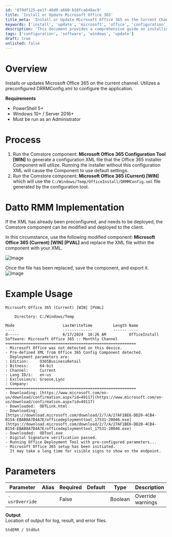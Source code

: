 ```yaml
---
id: '079df125-ee1f-46d0-a660-b16fca648ac9'
title: 'Install or Update Microsoft Office 365'
title_meta: 'Install or Update Microsoft Office 365 on the Current Channel'
keywords: ['install', 'update', 'microsoft', 'office', 'configuration', 'xml', 'drrm', 'deployment']
description: 'This document provides a comprehensive guide on installing or updating Microsoft Office 365 using a preconfigured DRRMConfig.xml file. It outlines the requirements, process, and implementation steps necessary to ensure a successful installation on Windows environments.'
tags: ['configuration', 'software', 'windows', 'update']
draft: true
unlisted: false
---
```

# Overview

Installs or updates Microsoft Office 365 on the current channel. Utilizes a preconfigured DRRMConfig.xml to configure the application.

**Requirements**
- PowerShell 5+
- Windows 10+ / Server 2016+
- Must be run as an Administrator

# Process

1. Run the Comstore component: **Microsoft Office 365 Configuration Tool [WIN]** to generate a configuration XML file that the Office 365 installer Component will utilize. Running the installer without this configuration XML will cause the Component to use default settings.
2. Run the Comstore component: **Microsoft Office 365 (Current) [WIN]** which will use the `C:/Windows/Temp/OfficeInstall/DRMMConfig.xml` file generated by the configuration tool.

# Datto RMM Implementation

If the XML has already been preconfigured, and needs to be deployed, the Comstore component can be modified and deployed to the client.

In this circumstance, use the following modified component: **Microsoft Office 365 (Current) [WIN] [PVAL]** and replace the XML file within the component with your XML.

![Image](../../static/img/SWM---Software-Install---Component---Microsoft-Office-365/image_1.png)

Once the file has been replaced, save the component, and export it.  
![Image](../../static/img/SWM---Software-Install---Component---Microsoft-Office-365/image_2.png)

# Example Usage

```
Microsoft Office 365 (Current) [WIN] [PVAL]

    Directory: C:/Windows/Temp

Mode                     LastWriteTime         Length Name
----                     -------------         ------ ----
d-----                   6/17/2024  10:26 AM          OfficeInstall
Software: Microsoft Office 365 :: Monthly Channel
=========================================================
- Microsoft Office was not detected on this device.
- Pre-defined XML from Office 365 Config Component detected.
  Deployment parameters are:
: Edition:     O365BusinessRetail
: Bitness:     64-bit
: Channel:     Current
: Lang ID/s:   en-us
: Exclusion/s: Groove,Lync
: Company:     
=========================================================
- Downloading: [https://www.microsoft.com/en-us/download/confirmation.aspx?id=49117](https://www.microsoft.com/en-us/download/confirmation.aspx?id=49117)
- Downloaded:  ODTLink.html
- Downloading: [https://download.microsoft.com/download/2/7/A/27AF1BE6-DD20-4CB4-B154-EBAB8A7D4A7E/officedeploymenttool_17531-20046.exe](https://download.microsoft.com/download/2/7/A/27AF1BE6-DD20-4CB4-B154-EBAB8A7D4A7E/officedeploymenttool_17531-20046.exe)
- Downloaded:  ODTool.exe
- Digital Signature verification passed.
- Running Office Deployment Tool with pre-configured parameters...
- Microsoft Office 365 setup has been initiated.
  It may take a long time for visible signs to show on the endpoint.
```

# Parameters

| **Parameter**       | **Alias** | **Required** | **Default** | **Type**  | **Description**        |
|---------------------|-----------|--------------|-------------|-----------|-------------------------|
| `-usrOverride`      |           | False        |             | Boolean   | Override warnings       |

**Output**  
Location of output for log, result, and error files.

```
StdERR / StdOut
```













